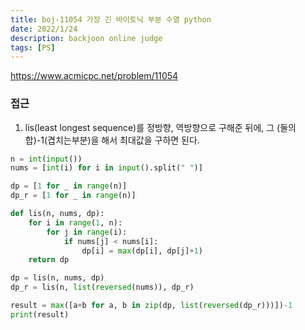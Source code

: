 ```yaml
---
title: boj-11054 가장 긴 바이토닉 부분 수열 python
date: 2022/1/24
description: backjoon online judge
tags: [PS]
---
```


https://www.acmicpc.net/problem/11054

### 접근
1. lis(least longest sequence)를 정방향, 역방향으로 구해준 뒤에, 그 (둘의 합)-1(겹치는부분)을 해서 최대값을 구하면 된다.
```python
n = int(input())
nums = [int(i) for i in input().split(" ")]

dp = [1 for _ in range(n)]
dp_r = [1 for _ in range(n)]

def lis(n, nums, dp):
    for i in range(1, n):
        for j in range(i):
            if nums[j] < nums[i]:
                dp[i] = max(dp[i], dp[j]+1)
    return dp

dp = lis(n, nums, dp)
dp_r = lis(n, list(reversed(nums)), dp_r)

result = max([a+b for a, b in zip(dp, list(reversed(dp_r)))])-1
print(result)
```
